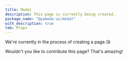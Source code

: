 ```yaml
---
title: Modal
description: This page is currently being created.
package_name: "@yamada-ui/modal"
with_description: true
tab: Props
---
```


We're currently in the process of creating a page.😘

Wouldn't you like to contribute this page? That's amazing!
